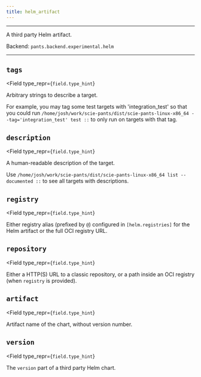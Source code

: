 ```yaml
---
title: helm_artifact
---
```



---

A third party Helm artifact.

Backend: <span className="color--primary">`pants.backend.experimental.helm`</span>

---

<span className={styles.options}>

## `tags`

<Field
    type_repr={`field.type_hint`}
>
Arbitrary strings to describe a target.

For example, you may tag some test targets with &#x27;integration_test&#x27; so that you could run `/home/josh/work/scie-pants/dist/scie-pants-linux-x86_64 --tag='integration_test' test ::` to only run on targets with that tag.
</Field>

## `description`

<Field
    type_repr={`field.type_hint`}
>
A human-readable description of the target.

Use `/home/josh/work/scie-pants/dist/scie-pants-linux-x86_64 list --documented ::` to see all targets with descriptions.
</Field>

## `registry`

<Field
    type_repr={`field.type_hint`}
>
Either registry alias (prefixed by `@`) configured in `[helm.registries]` for the Helm artifact or the full OCI registry URL.
</Field>

## `repository`

<Field
    type_repr={`field.type_hint`}
>
Either a HTTP(S) URL to a classic repository, or a path inside an OCI registry (when `registry` is provided).
</Field>

## `artifact`

<Field
    type_repr={`field.type_hint`}
>
Artifact name of the chart, without version number.
</Field>

## `version`

<Field
    type_repr={`field.type_hint`}
>
The `version` part of a third party Helm chart.
</Field>



</span>